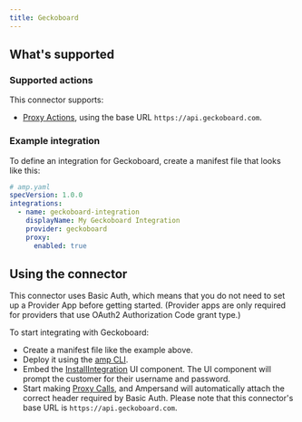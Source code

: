 ```yaml
---
title: Geckoboard
---
```

## What's supported

### Supported actions

This connector supports:
- [Proxy Actions](/define-integrations/proxy-actions), using the base URL `https://api.geckoboard.com`.

### Example integration

To define an integration for Geckoboard, create a manifest file that looks like this:

```YAML
# amp.yaml
specVersion: 1.0.0
integrations:
  - name: geckoboard-integration
    displayName: My Geckoboard Integration
    provider: geckoboard
    proxy:
      enabled: true
```

## Using the connector

This connector uses Basic Auth, which means that you do not need to set up a Provider App before getting started. (Provider apps are only required for providers that use OAuth2 Authorization Code grant type.)

To start integrating with Geckoboard:
- Create a manifest file like the example above.
- Deploy it using the [amp CLI](/cli/overview).
- Embed the [InstallIntegration](/embeddable-ui-components#install-integration) UI component. The UI component will prompt the customer for their username and password.
- Start making [Proxy Calls](/define-integrations/proxy-actions), and Ampersand will automatically attach the correct header required by Basic Auth. Please note that this connector's base URL is `https://api.geckoboard.com`.
